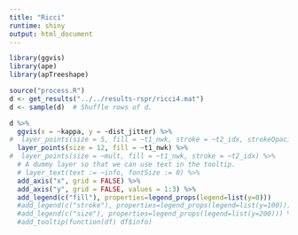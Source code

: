 ```yaml
---
title: "Ricci"
runtime: shiny
output: html_document
---
```


```r

library(ggvis)
library(ape)
library(apTreeshape)

source("process.R")
d <- get_results("../../results-rspr/ricci4.mat")
d <- sample(d)  # Shuffle rows of d.

d %>%
  ggvis(x = ~kappa, y = ~dist_jitter) %>%
#  layer_points(size = 5, fill = ~t1_nwk, stroke = ~t2_idx, strokeOpacity := 0) %>%
  layer_points(size = 12, fill = ~t1_nwk) %>%
#  layer_points(size = ~mult, fill = ~t1_nwk, stroke = ~t2_idx) %>%
  # A dummy layer so that we can use text in the tooltip.
  # layer_text(text := ~info, fontSize := 0) %>%
  add_axis("x", grid = FALSE) %>%
  add_axis("y", grid = FALSE, values = 1:3) %>%
  add_legend(c("fill"), properties=legend_props(legend=list(y=0))) 
  #add_legend(c("stroke"), properties=legend_props(legend=list(y=100))) %>%
  #add_legend(c("size"), properties=legend_props(legend=list(y=200))) %>%
  #add_tooltip(function(df) df$info)
```
